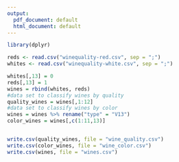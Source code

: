 ```yaml
---
output:
  pdf_document: default
  html_document: default
---
```

```r
library(dplyr)

reds <- read.csv("winequality-red.csv", sep = ";")
whites <- read.csv("winequality-white.csv", sep = ";")

whites[,13] = 0
reds[,13] = 1
wines = rbind(whites, reds)
#data set to classify wines by quality
quality_wines = wines[,1:12] 
#data set to classify wines by color
wines = wines %>% rename("type" = "V13")
color_wines = wines[,c(1:11,13)]


write.csv(quality_wines, file = "wine_quality.csv")
write.csv(color_wines, file = "wine_color.csv")
write.csv(wines, file = "wines.csv")
```


